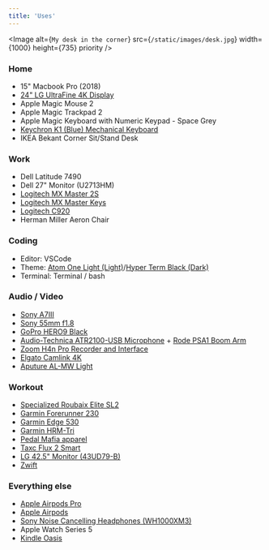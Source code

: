 ```yaml
---
title: 'Uses'
---
```


<Image
  alt={`My desk in the corner`}
  src={`/static/images/desk.jpg`}
  width={1000}
  height={735}
  priority
/>

### Home

- 15" Macbook Pro (2018)
- [24" LG UltraFine 4K Display](https://www.apple.com/shop/product/HMUA2VC/A/lg-ultrafine-4k-display)
- Apple Magic Mouse 2
- Apple Magic Trackpad 2
- Apple Magic Keyboard with Numeric Keypad - Space Grey
- [Keychron K1 (Blue) Mechanical Keyboard](https://www.keychron.com/products/keychron-k1-wireless-mechanical-keyboard?variant=31253556625497)
- IKEA Bekant Corner Sit/Stand Desk

### Work

- Dell Latitude 7490
- Dell 27" Monitor (U2713HM)
- [Logitech MX Master 2S](https://amzn.to/37t6JMs)
- [Logitech MX Master Keys](https://amzn.to/3aDePnL)
- [Logitech C920](https://amzn.to/3qCxci5)
- Herman Miller Aeron Chair

### Coding

- Editor: VSCode
- Theme: [Atom One Light (Light)](https://marketplace.visualstudio.com/items?itemName=akamud.vscode-theme-onelight)/[Hyper Term Black (Dark)](<https://marketplace.visualstudio.com/items?itemName=hsnazar.hyper-term-theme#:~:text=Press%20ctrl(%E2%8C%98)%20%2B%20k,Choose%20'Hyper%20Term%20Black'.>)
- Terminal: Terminal / bash

### Audio / Video

- [Sony A7III](https://amzn.to/2NJHvTa)
- [Sony 55mm f1.8](https://amzn.to/3k8oS7e)
- [GoPro HERO9 Black](https://amzn.to/3qDq4lv)
- [Audio-Technica ATR2100-USB Microphone](https://amzn.to/3sb21L9) + [Rode PSA1 Boom Arm](https://amzn.to/3px4xd2)
- [Zoom H4n Pro Recorder and Interface](https://amzn.to/3sfoMNZ)
- [Elgato Camlink 4K](https://amzn.to/2OZjh89)
- [Aputure AL-MW Light](https://amzn.to/2M8JzUj)

### Workout

- [Specialized Roubaix Elite SL2](https://www.specialized.com/au/en/roubaix-elite-sl2-apex-compact/p/23463?color=35860-23463&searchText=9013-5149)
- [Garmin Forerunner 230](https://buy.garmin.com/en-AU/AU/p/523893)
- [Garmin Edge 530](https://buy.garmin.com/en-AU/AU/p/621224)
- [Garmin HRM-Tri](https://buy.garmin.com/en-AU/AU/p/136403)
- [Pedal Mafia apparel](https://pedalmafia.cc/)
- [Taxc Flux 2 Smart](https://tacx.com/product/flux-2-smart/)
- [LG 42.5" Monitor (43UD79-B)](https://amzn.to/2MaGIu0)
- [Zwift](https://www.zwift.com/)

### Everything else

- [Apple Airpods Pro](https://www.apple.com/shop/product/MWP22AM/A/airpods-pro)
- [Apple Airpods](https://www.apple.com/shop/product/MRXJ2AM/A/airpods-with-wireless-charging-case)
- [Sony Noise Cancelling Headphones (WH1000XM3)](https://amzn.to/3qE3OYZ)
- Apple Watch Series 5
- [Kindle Oasis](https://amzn.to/3aAASLK)
